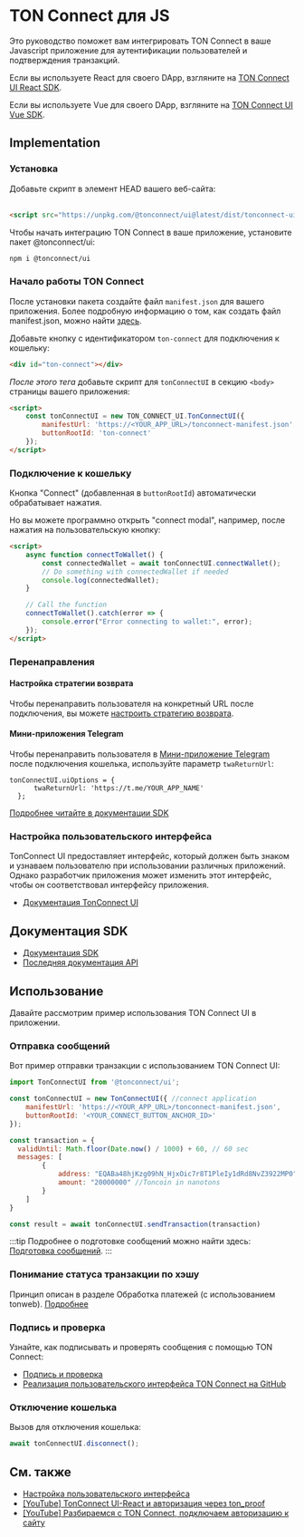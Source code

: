 

# TON Connect для JS

Это руководство поможет вам интегрировать TON Connect в ваше Javascript приложение для аутентификации пользователей и подтверждения транзакций.

Если вы используете React для своего DApp, взгляните на [TON Connect UI React SDK](/v3/guidelines/ton-connect/frameworks/react).

Если вы используете Vue для своего DApp, взгляните на [TON Connect UI Vue SDK](/v3/guidelines/ton-connect/frameworks/vue).

## Implementation

### Установка

<Tabs groupId="Installation">
  <TabItem value="CDN" label="CDN">
Добавьте скрипт в элемент HEAD вашего веб-сайта:
    <br/>
    <br/>

```html
<script src="https://unpkg.com/@tonconnect/ui@latest/dist/tonconnect-ui.min.js"></script>
```

</TabItem>
  <TabItem value="NPM" label="NPM">
    Чтобы начать интеграцию TON Connect в ваше приложение, установите пакет @tonconnect/ui:

```bash npm2yarn
npm i @tonconnect/ui
```

</TabItem>
</Tabs>

### Начало работы TON Connect

После установки пакета создайте файл `manifest.json` для вашего приложения.
Более подробную информацию о том, как создать файл manifest.json, можно найти [здесь](/v3/guidelines/ton-connect/guidelines/creating-manifest).

Добавьте кнопку с идентификатором `ton-connect` для подключения к кошельку:

```html
<div id="ton-connect"></div>
```

_После этого тега_ добавьте скрипт для `tonConnectUI` в секцию `<body>` страницы вашего приложения:

```html
<script>
    const tonConnectUI = new TON_CONNECT_UI.TonConnectUI({
        manifestUrl: 'https://<YOUR_APP_URL>/tonconnect-manifest.json',
        buttonRootId: 'ton-connect'
    });
</script>
```

### Подключение к кошельку

Кнопка "Connect" (добавленная в `buttonRootId`) автоматически обрабатывает нажатия.

Но вы можете программно открыть "connect modal", например, после нажатия на пользовательскую кнопку:

```html
<script>
    async function connectToWallet() {
        const connectedWallet = await tonConnectUI.connectWallet();
        // Do something with connectedWallet if needed
        console.log(connectedWallet);
    }

    // Call the function
    connectToWallet().catch(error => {
        console.error("Error connecting to wallet:", error);
    });
</script>
```

### Перенаправления

#### Настройка стратегии возврата

Чтобы перенаправить пользователя на конкретный URL после подключения, вы можете [настроить стратегию возврата](https://github.com/ton-connect/sdk/tree/main/packages/ui#add-the-return-strategy).

#### Мини-приложения Telegram

Чтобы перенаправить пользователя в [Мини-приложение Telegram](/v3/guidelines/dapps/tma/overview) после подключения кошелька, используйте параметр `twaReturnUrl`:

```tsx
tonConnectUI.uiOptions = {
      twaReturnUrl: 'https://t.me/YOUR_APP_NAME'
  };
```

[Подробнее читайте в документации SDK](https://github.com/ton-connect/sdk/tree/main/packages/ui#use-inside-twa-telegram-web-app)

### Настройка пользовательского интерфейса

TonConnect UI предоставляет интерфейс, который должен быть знаком и узнаваем пользователю при использовании различных приложений. Однако разработчик приложения может изменить этот интерфейс, чтобы он соответствовал интерфейсу приложения.

- [Документация TonConnect UI](https://github.com/ton-connect/sdk/tree/main/packages/ui#ui-customisation)

## Документация SDK

- [Документация SDK](https://github.com/ton-connect/sdk/blob/main/packages/ui/README.md)
- [Последняя документация API](https://ton-connect.github.io/sdk/modules/_tonconnect_ui.html)

## Использование

Давайте рассмотрим пример использования TON Connect UI в приложении.

### Отправка сообщений

Вот пример отправки транзакции с использованием TON Connect UI:

```js
import TonConnectUI from '@tonconnect/ui';

const tonConnectUI = new TonConnectUI({ //connect application
    manifestUrl: 'https://<YOUR_APP_URL>/tonconnect-manifest.json',
    buttonRootId: '<YOUR_CONNECT_BUTTON_ANCHOR_ID>'
});

const transaction = {
  validUntil: Math.floor(Date.now() / 1000) + 60, // 60 sec
  messages: [
        {
            address: "EQABa48hjKzg09hN_HjxOic7r8T1PleIy1dRd8NvZ3922MP0", // destination address
            amount: "20000000" //Toncoin in nanotons
        }
    ]
}

const result = await tonConnectUI.sendTransaction(transaction)
```

:::tip
Подробнее о подготовке сообщений можно найти здесь: [Подготовка сообщений](/v3/guidelines/ton-connect/guidelines/preparing-messages).
:::

### Понимание статуса транзакции по хэшу

Принцип описан в разделе Обработка платежей (с использованием tonweb). [Подробнее](/v3/guidelines/dapps/asset-processing/payments-processing#check-contracts-transactions)

### Подпись и проверка

Узнайте, как подписывать и проверять сообщения с помощью TON Connect:

- [Подпись и проверка](/v3/guidelines/ton-connect/guidelines/verifying-signed-in-users)
- [Реализация пользовательского интерфейса TON Connect на GitHub](https://github.com/ton-connect/sdk/tree/main/packages/ui#add-connect-request-parameters-ton_proof)

### Отключение кошелька

Вызов для отключения кошелька:

```js
await tonConnectUI.disconnect();
```

## См. также

- [Настройка пользовательского интерфейса](https://github.com/ton-connect/sdk/tree/main/packages/ui#ui-customisation)
- [[YouTube] TonConnect UI-React и авторизация через ton_proof](https://youtu.be/wIMbkJHv0Fs?list=PLyDBPwv9EPsCJ226xS5_dKmXXxWx1CKz_&t=1747)
- [[YouTube] Разбираемся с TON Connect, подключаем авторизацию к сайту](https://www.youtube.com/watch?v=HUQ1DPfFxG4&list=PLyDBPwv9EPsAIWi8vgic9kiV3KF_wvIcz&index=4)

<Feedback />
